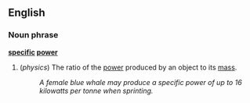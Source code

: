 ==English==
===Noun phrase===
'''[[specific]] [[power]]'''

#(''physics'') The ratio of the [[power]] produced by an object to its [[mass]].
#:''A female blue whale may produce a specific power of up to 16 kilowatts per tonne when sprinting.''